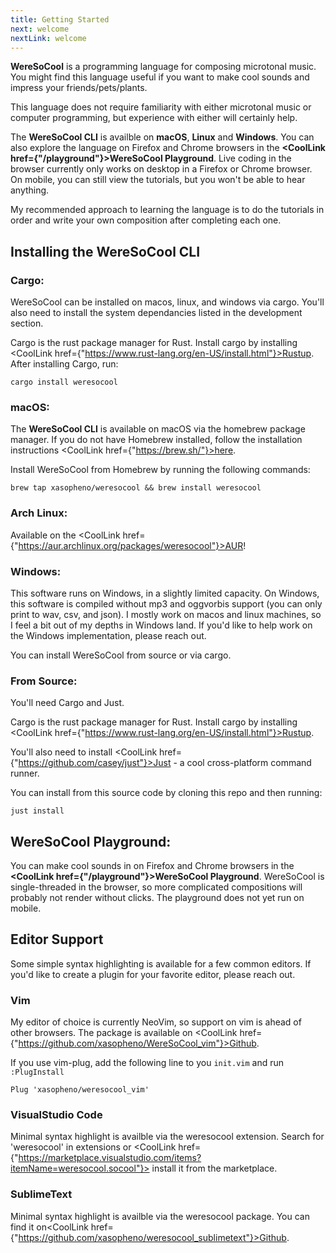 ```yaml
---
title: Getting Started
next: welcome
nextLink: welcome
---
```


**<CoolText>WereSoCool</CoolText>** is a programming language for composing microtonal music. You might find this language useful if you want to make cool sounds and impress your friends/pets/plants. 

This language does not require familiarity with either microtonal music or computer programming, but experience with either will certainly help. 

The **WereSoCool CLI** is availble on **macOS**, **Linux** and **Windows**. You can also explore the language on Firefox and Chrome browsers in the **<CoolLink href={"/playground"}>WereSoCool Playground</CoolLink>**. Live coding in the browser currently only works on desktop in a Firefox or Chrome browser. On mobile, you can still view the tutorials, but you won't be able to hear anything.

My recommended approach to learning the language is to do the tutorials in order and write your own composition after completing each one. 

<Break/>

## Installing the WereSoCool CLI

### Cargo:

WereSoCool can be installed on macos, linux, and windows via cargo. You'll also need to install the system dependancies listed in the development section. 

Cargo is the rust package manager for Rust. Install cargo by installing <CoolLink href={"https://www.rust-lang.org/en-US/install.html"}>Rustup</CoolLink>. After installing Cargo, run:

`cargo install weresocool`

<Break/>

### macOS:
The **<CoolText>WereSoCool CLI</CoolText>** is available on macOS via the homebrew package manager. If you do not have Homebrew installed, follow the installation instructions <CoolLink href={"https://brew.sh/"}>here</CoolLink>.

Install WereSoCool from Homebrew by running the following commands:

`brew tap xasopheno/weresocool && brew install weresocool`

<Break/>

### Arch Linux:

Available on the <CoolLink href={"https://aur.archlinux.org/packages/weresocool"}>AUR</CoolLink>!

<Break/>


### Windows:

This software runs on Windows, in a slightly limited capacity. On Windows, this software is compiled without mp3 and oggvorbis support (you can only print to wav, csv, and json). I mostly work on macos and linux machines, so I feel a bit out of my depths in Windows land. If you'd like to help work on the Windows implementation, please reach out. 

You can install WereSoCool from source or via cargo.

### From Source:
You'll need Cargo and Just.

Cargo is the rust package manager for Rust. Install cargo by installing <CoolLink href={"https://www.rust-lang.org/en-US/install.html"}>Rustup</CoolLink>.

You'll also need to install <CoolLink href={"https://github.com/casey/just"}>Just</CoolLink> - a cool cross-platform command runner. 

You can install from this source code by cloning this repo and then running:

`just install`


<Break/>

## WereSoCool Playground:
 You can make cool sounds in on Firefox and Chrome browsers in the **<CoolLink href={"/playground"}>WereSoCool Playground</CoolLink>**. WereSoCool is single-threaded in the browser, so more complicated compositions will probably not render without clicks. The playground does not yet run on mobile.


<Break/>

## Editor Support
Some simple syntax highlighting is available for a few common editors. If you'd like to create a plugin for your favorite editor, please reach out. 

<Break/>

### Vim
My editor of choice is currently NeoVim, so support on vim is ahead of other browsers. The package is available on <CoolLink href={"https://github.com/xasopheno/WereSoCool_vim"}>Github</CoolLink>.

If you use vim-plug, add the following line to you `init.vim` and run `:PlugInstall`

`Plug 'xasopheno/weresocool_vim'`

<Break/>

### VisualStudio Code
Minimal syntax highlight is availble via the weresocool extension. Search for 'weresocool' in extensions or <CoolLink href={"https://marketplace.visualstudio.com/items?itemName=weresocool.socool"}> install it from the marketplace.</CoolLink>
<Break/>

### SublimeText
Minimal syntax highlight is availble via the weresocool package. You can find it on<CoolLink href={"https://github.com/xasopheno/weresocool_sublimetext"}>Github</CoolLink>.


<Break/>
